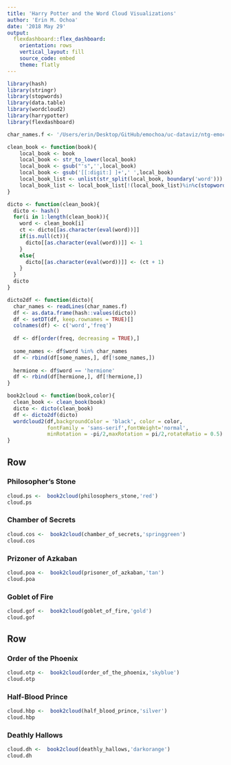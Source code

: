 ```yaml
---
title: 'Harry Potter and the Word Cloud Visualizations'
author: 'Erin M. Ochoa'
date: '2018 May 29'
output: 
  flexdashboard::flex_dashboard:
    orientation: rows
    vertical_layout: fill
    source_code: embed
    theme: flatly
---
```


```r
library(hash)
library(stringr)
library(stopwords)
library(data.table)
library(wordcloud2)
library(harrypotter)
library(flexdashboard)
```


```r
char_names.f <- '/Users/erin/Desktop/GitHub/emochoa/uc-dataviz/ntg-emochoa/clean_chars.txt'

clean_book <- function(book){
    local_book <- book
    local_book <- str_to_lower(local_book)
    local_book <- gsub("'s",'',local_book)
    local_book <- gsub('[[:digit:] ]+',' ',local_book)
    local_book_list <- unlist(str_split(local_book, boundary('word')))
    local_book_list <- local_book_list[!(local_book_list)%in%c(stopwords(),'harry','said','c')]
}

dicto <- function(clean_book){
  dicto <- hash()
  for(i in 1:length(clean_book)){
    word <- clean_book[i]
    ct <- dicto[[as.character(eval(word))]]
    if(is.null(ct)){
      dicto[[as.character(eval(word))]] <- 1
    }
    else{
      dicto[[as.character(eval(word))]] <- (ct + 1)
    }
  }
  dicto
}

dicto2df <- function(dicto){
  char_names <- readLines(char_names.f)
  df <- as.data.frame(hash::values(dicto))
  df <- setDT(df, keep.rownames = TRUE)[]
  colnames(df) <- c('word','freq')
  
  df <- df[order(freq, decreasing = TRUE),]
  
  some_names <- df$word %in% char_names
  df <- rbind(df[some_names,], df[!some_names,])
  
  hermione <- df$word == 'hermione'
  df <- rbind(df[hermione,], df[!hermione,])
}

book2cloud <- function(book,color){
  clean_book <- clean_book(book)
  dicto <- dicto(clean_book)
  df <- dicto2df(dicto)
  wordcloud2(df,backgroundColor = 'black', color = color,
             fontFamily = 'sans-serif',fontWeight='normal',
             minRotation = -pi/2,maxRotation = pi/2,rotateRatio = 0.5)
}
```

Row
---

### Philosopher's Stone

```r
cloud.ps <-  book2cloud(philosophers_stone,'red')
cloud.ps
```

### Chamber of Secrets
```r
cloud.cos <-  book2cloud(chamber_of_secrets,'springgreen')
cloud.cos
```


### Prizoner of Azkaban
```r
cloud.poa <-  book2cloud(prisoner_of_azkaban,'tan')
cloud.poa
```

### Goblet of Fire
```r
cloud.gof <-  book2cloud(goblet_of_fire,'gold')
cloud.gof
```

Row
---

### Order of the Phoenix
```r
cloud.otp <-  book2cloud(order_of_the_phoenix,'skyblue')
cloud.otp
```

### Half-Blood Prince
```r
cloud.hbp <-  book2cloud(half_blood_prince,'silver')
cloud.hbp
```

### Deathly Hallows
```r
cloud.dh <-  book2cloud(deathly_hallows,'darkorange')
cloud.dh
```